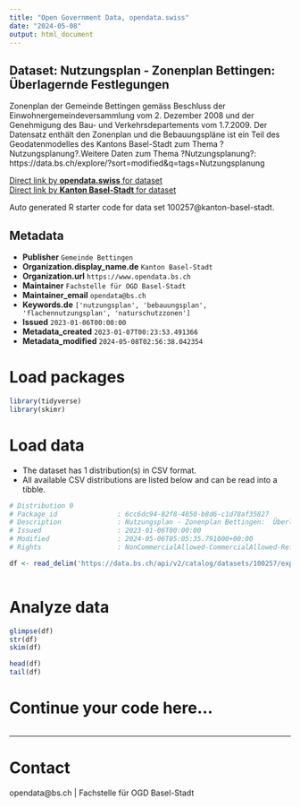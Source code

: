 ```yaml
---
title: "Open Government Data, opendata.swiss"
date: "2024-05-08"
output: html_document
---
```


## Dataset: Nutzungsplan - Zonenplan Bettingen:  Überlagernde Festlegungen

Zonenplan der Gemeinde Bettingen gemäss Beschluss der Einwohnergemeindeversammlung vom 2. Dezember 2008 und der Genehmigung des Bau- und Verkehrsdepartements vom 1.7.2009. Der Datensatz enthält den Zonenplan und die Bebauungspläne ist ein Teil des Geodatenmodelles des Kantons Basel-Stadt zum Thema ?Nutzungsplanung?.Weitere Daten zum Thema ?Nutzungsplanung?: https://data.bs.ch/explore/?sort=modified&q=tags=Nutzungsplanung

[Direct link by **opendata.swiss** for dataset](https://opendata.swiss/de/dataset/nutzungsplan-zonenplan-bettingen-uberlagernde-festlegungen)<br>
[Direct link by **Kanton Basel-Stadt** for dataset](https://data.bs.ch/explore/dataset/100257/)

Auto generated R starter code for data set 100257@kanton-basel-stadt.

## Metadata

- **Publisher** `Gemeinde Bettingen`
- **Organization.display_name.de** `Kanton Basel-Stadt`
- **Organization.url** `https://www.opendata.bs.ch`
- **Maintainer** `Fachstelle für OGD Basel-Stadt`
- **Maintainer_email** `opendata@bs.ch`
- **Keywords.de** `['nutzungsplan', 'bebauungsplan', 'flachennutzungsplan', 'naturschutzzonen']`
- **Issued** `2023-01-06T00:00:00`
- **Metadata_created** `2023-01-07T00:23:53.491366`
- **Metadata_modified** `2024-05-08T02:56:38.042354`


# Load packages

```r

library(tidyverse)
library(skimr)

```

# Load data

-   The dataset has 1 distribution(s) in CSV format.
-   All available CSV distributions are listed below and can be read into a tibble.

```r

# Distribution 0
# Package_id               : 6cc6dc94-82f8-4850-b8d6-c1d78af35827
# Description              : Nutzungsplan - Zonenplan Bettingen:  Überlagernde Festlegungen (csv)
# Issued                   : 2023-01-06T00:00:00
# Modified                 : 2024-05-06T05:05:35.791000+00:00
# Rights                   : NonCommercialAllowed-CommercialAllowed-ReferenceRequired

df <- read_delim('https://data.bs.ch/api/v2/catalog/datasets/100257/exports/csv')



```

# Analyze data

```r

glimpse(df)
str(df)
skim(df)

head(df)
tail(df)

```

# Continue your code here...

```r

```

------------------------------------------------------------------------

# Contact

opendata@bs.ch | Fachstelle für OGD Basel-Stadt
